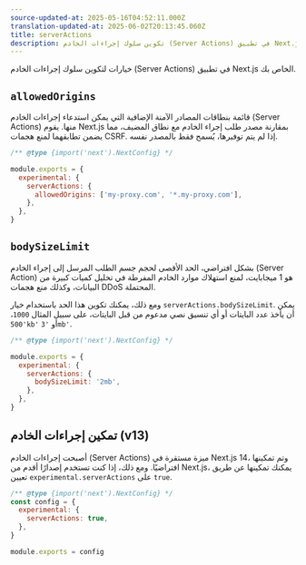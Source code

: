 ```yaml
---
source-updated-at: 2025-05-16T04:52:11.000Z
translation-updated-at: 2025-06-02T20:13:45.060Z
title: serverActions
description: تكوين سلوك إجراءات الخادم (Server Actions) في تطبيق Next.js الخاص بك.
---
```


خيارات لتكوين سلوك إجراءات الخادم (Server Actions) في تطبيق Next.js الخاص بك.

## `allowedOrigins`

قائمة بنطاقات المصادر الآمنة الإضافية التي يمكن استدعاء إجراءات الخادم (Server Actions) منها. يقوم Next.js بمقارنة مصدر طلب إجراء الخادم مع نطاق المضيف، مما يضمن تطابقهما لمنع هجمات CSRF. إذا لم يتم توفيرها، يُسمح فقط بالمصدر نفسه.

```js filename="next.config.js"
/** @type {import('next').NextConfig} */

module.exports = {
  experimental: {
    serverActions: {
      allowedOrigins: ['my-proxy.com', '*.my-proxy.com'],
    },
  },
}
```

## `bodySizeLimit`

بشكل افتراضي، الحد الأقصى لحجم جسم الطلب المرسل إلى إجراء الخادم (Server Action) هو 1 ميجابايت، لمنع استهلاك موارد الخادم المفرطة في تحليل كميات كبيرة من البيانات، وكذلك منع هجمات DDoS المحتملة.

ومع ذلك، يمكنك تكوين هذا الحد باستخدام خيار `serverActions.bodySizeLimit`. يمكن أن يأخذ عدد البايتات أو أي تنسيق نصي مدعوم من قبل البايتات، على سبيل المثال `1000`، `'500kb'` أو `'3mb'`.

```js filename="next.config.js"
/** @type {import('next').NextConfig} */

module.exports = {
  experimental: {
    serverActions: {
      bodySizeLimit: '2mb',
    },
  },
}
```

## تمكين إجراءات الخادم (v13)

أصبحت إجراءات الخادم (Server Actions) ميزة مستقرة في Next.js 14، وتم تمكينها افتراضيًا. ومع ذلك، إذا كنت تستخدم إصدارًا أقدم من Next.js، يمكنك تمكينها عن طريق تعيين `experimental.serverActions` على `true`.

```js filename="next.config.js"
/** @type {import('next').NextConfig} */
const config = {
  experimental: {
    serverActions: true,
  },
}

module.exports = config
```